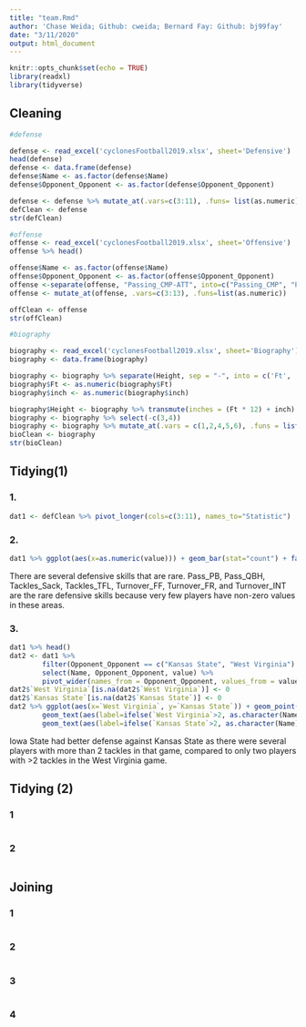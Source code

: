 ```yaml
---
title: "team.Rmd"
author: 'Chase Weida; Github: cweida; Bernard Fay: Github: bj99fay'
date: "3/11/2020"
output: html_document
---
```


```r
knitr::opts_chunk$set(echo = TRUE)
library(readxl)
library(tidyverse)
```

## Cleaning
```r
#defense

defense <- read_excel('cyclonesFootball2019.xlsx', sheet='Defensive')
head(defense)
defense <- data.frame(defense)
defense$Name <- as.factor(defense$Name)
defense$Opponent_Opponent <- as.factor(defense$Opponent_Opponent)

defense <- defense %>% mutate_at(.vars=c(3:11), .funs= list(as.numeric))
defClean <- defense
str(defClean)

#offense
offense <- read_excel('cyclonesFootball2019.xlsx', sheet='Offensive')
offense %>% head()

offense$Name <- as.factor(offense$Name)
offense$Opponent_Opponent <- as.factor(offense$Opponent_Opponent)
offense <-separate(offense, "Passing_CMP-ATT", into=c("Passing_CMP", "Passing_ATT"), sep="-\r\n ")
offense <- mutate_at(offense, .vars=c(3:13), .funs=list(as.numeric))

offClean <- offense
str(offClean)

#biography

biography <- read_excel('cyclonesFootball2019.xlsx', sheet='Biography')
biography <- data.frame(biography)

biography <- biography %>% separate(Height, sep = "-", into = c('Ft', 'inch'), remove = TRUE)  
biography$Ft <- as.numeric(biography$Ft)
biography$inch <- as.numeric(biography$inch)

biography$Height <- biography %>% transmute(inches = (Ft * 12) + inch)
biography <- biography %>% select(-c(3,4))
biography <- biography %>% mutate_at(.vars = c(1,2,4,5,6), .funs = list(as.factor)) %>% mutate_at(.vars = c(3), .funs = funs(as.numeric))
bioClean <- biography
str(bioClean)
```

## Tidying(1)
### 1.
```r
dat1 <- defClean %>% pivot_longer(cols=c(3:11), names_to="Statistic")
```

### 2.
```r
dat1 %>% ggplot(aes(x=as.numeric(value))) + geom_bar(stat="count") + facet_wrap(~Statistic) + xlab("value")
```

There are several defensive skills that are rare. Pass_PB, Pass_QBH, Tackles_Sack, Tackles_TFL, Turnover_FF, Turnover_FR, and Turnover_INT are the rare defensive skills because very few players have non-zero values in these areas.

### 3.
```r
dat1 %>% head()
dat2 <- dat1 %>%
        filter(Opponent_Opponent == c("Kansas State", "West Virginia") & Statistic == "Tackles_Solo") %>%
        select(Name, Opponent_Opponent, value) %>%
        pivot_wider(names_from = Opponent_Opponent, values_from = value)
dat2$`West Virginia`[is.na(dat2$`West Virginia`)] <- 0
dat2$`Kansas State`[is.na(dat2$`Kansas State`)] <- 0
dat2 %>% ggplot(aes(x=`West Virginia`, y=`Kansas State`)) + geom_point() + 
        geom_text(aes(label=ifelse(`West Virginia`>2, as.character(Name),'')), hjust=0, vjust=0) +
        geom_text(aes(label=ifelse(`Kansas State`>2, as.character(Name),'')), hjust=0, vjust=0)
```

Iowa State had better defense against Kansas State as there were several players with more than 2 tackles in that game, compared to only two players with >2 tackles in the West Virginia game.

## Tidying (2)
### 1
```r

```

### 2
```r

```

## Joining
### 1
```r

```

### 2
```r

```

### 3
```r

```

### 4
```r

```